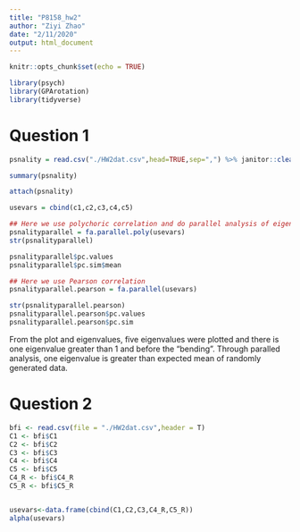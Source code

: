 ```yaml
---
title: "P8158_hw2"
author: "Ziyi Zhao"
date: "2/11/2020"
output: html_document
---
```


```r
knitr::opts_chunk$set(echo = TRUE)

library(psych)
library(GPArotation)
library(tidyverse)

```

# Question 1

```r
psnality = read.csv("./HW2dat.csv",head=TRUE,sep=",") %>% janitor::clean_names()

summary(psnality)

attach(psnality)

usevars = cbind(c1,c2,c3,c4,c5)

## Here we use polychoric correlation and do parallel analysis of eigenvalues
psnalityparallel = fa.parallel.poly(usevars)
str(psnalityparallel)

psnalityparallel$pc.values
psnalityparallel$pc.sim$mean
```

```r
## Here we use Pearson correlation 
psnalityparallel.pearson = fa.parallel(usevars)

```

```r
str(psnalityparallel.pearson)
psnalityparallel.pearson$pc.values
psnalityparallel.pearson$pc.sim
```

From the plot and eigenvalues, five eigenvalues were plotted and there is one eigenvalue greater than 1 and before the "bending". Through paralled analysis, one eigenvalue is greater than expected mean of randomly generated data.


# Question 2
```r
bfi <- read.csv(file = "./HW2dat.csv",header = T)
C1 <- bfi$C1
C2 <- bfi$C2
C3 <- bfi$C3
C4 <- bfi$C4
C5 <- bfi$C5
C4_R <- bfi$C4_R
C5_R <- bfi$C5_R


usevars<-data.frame(cbind(C1,C2,C3,C4_R,C5_R))
alpha(usevars)


```




